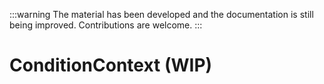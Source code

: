 
:::warning
The material has been developed and the documentation is still being improved. Contributions are welcome.
:::

# ConditionContext (WIP)

<SourceCode
  href="https://github.com/bytedance/flowgram.ai/tree/main/packages/materials/form-materials/src/components/condition-context"
/>
